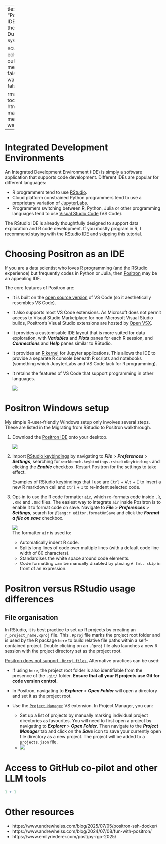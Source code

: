   ---
title: "Positron IDE setup"
author: "Erika Duan"
date: "`r Sys.Date()`"  

execute:
  echo: true
  output: true
  message: false
  warning: false

format:
  gfm:
    toc: true
    html-math-method: webtex
---


# Integrated Development Environments  

An Integrated Development Environment (IDE) is simply a software application that supports code development. Different IDEs are popular for different languages:  

+ R programmers tend to use [RStudio](https://posit.co/download/rstudio-desktop/).    
+ Cloud platform constrained Python programmers tend to use a proprietary variation of [JupyterLabs](https://jupyter.org/).   
+ Programmers switching between R, Python, Julia or other programming languages tend to use [Visual Studio Code](https://code.visualstudio.com/) (VS Code).   

The RStudio IDE is already thoughtfully designed to support data exploration and R code development. If you mostly program in R, I recommend staying with the [RStudio IDE](https://posit.co/download/rstudio-desktop/) and skipping this tutorial.   


# Choosing Positron as an IDE    

If you are a data scientist who loves R programming (and the RStudio experience) but frequently codes in Python or Julia, then [Positron](https://positron.posit.co/start.html) may be an appealing IDE.   

The core features of Positron are:   

+ It is built on the [open source version](https://github.com/microsoft/vscode) of VS Code (so it aesthetically resembles VS Code).   
+ It also supports most VS Code extensions. As Microsoft does not permit access to Visual Studio Marketplace for non-Microsoft Visual Studio builds, Positron's Visual Studio extensions are hosted by [Open VSX](https://open-vsx.org/).   
+ It provides a customisable IDE layout that is more suited for data exploration, with ***Variables*** and ***Plots*** panes for each R session, and ***Connections*** and ***Help*** panes similar to RStudio.    
+ It provides an [R kernel](https://github.com/posit-dev/ark) for Jupyter applications. This allows the IDE to provide a separate R console beneath R scripts and notebooks (something which JupyterLabs and VS Code lack for R programming).  
+ It retains the features of VS Code that support programming in other languages.  

  ![](../../figures/s-positron_setup-4_panel_layout.png)    


# Positron Windows setup      

My simple R-user-friendly Windows setup only involves several steps. These are listed in the Migrating from RStudio to Positron walkthrough.   

1. Download the [Positron IDE](https://positron.posit.co/download.html) onto your desktop.    

   ![](../../figures/s-positron_setup-migration_walkthrough.png)

2. Import [RStudio keybindings](https://positron.posit.co/rstudio-keybindings.html) by navigating to ***File*** > ***Preferences*** > ***Settings***, searching for `workbench.keybindings.rstudioKeybindings` and clicking the ***Enable*** checkbox. Restart Positron for the settings to take effect.   

   Examples of RStudio keybindings that I use are `Ctrl` + `Alt` + `I` to insert a new R markdown cell and `Ctrl` + `I` to re-indent selected code.      
   
3. Opt-in to use the R code formatter [`air`](https://www.tidyverse.org/blog/2025/02/air/), which re-formats code inside `.R`, `.Rmd` and `.Qmd` files. The easiest way to integrate `air` inside Positron is to enable it to format code on save. Navigate to ***File*** > ***Preferences*** > ***Settings***, search for `@lang:r editor.formatOnSave` and click the ***Format a file on save*** checkbox.    

   ![](../../figures/s-positron_setup-air_demo.gif)  
   The formatter `air` is used to:   
   
   + Automatically indent R code.  
   + Splits long lines of code over multiple lines (with a default code line width of 80 characters).  
   + Standardises the white space around code elements.   
   + Code formatting can be manually disabled by placing `# fmt: skip` in front of an expression.  


# Positron versus RStudio usage differences    

## File organisation    

In RStudio, it is best practice to set up R projects by creating an `r_project_name.Rproj` file. This `.Rproj` file marks the project root folder and is used by the R package `here` to build relative file paths within a self-contained project. Double clicking on an `.Rproj` file also launches a new R session with the project directory set as the project root.     

[Positron does not support `.Rproj files`.](https://positron.posit.co/rstudio-rproj-file.html) Alternative practices can be used:  

+ If using `here`, the project root folder is also identifiable from the presence of the `.git/` folder. **Ensure that all your R projects use Git for code version control.**            
+ In Positron, navigating to ***Explorer*** > ***Open Folder*** will open a directory and set it as the project root.   

+ Use the [`Project Manager`](https://open-vsx.org/extension/alefragnani/project-manager) VS extension. In Project Manager, you can:   

  + Set up a list of projects by manually marking individual project directories as favourites. You will need to first open a project by navigating to ***Explorer*** > ***Open Folder***. Then navigate to the ***Project Manager*** tab and click on the ***Save*** icon to save your currently open file directory as a new project. The project will be added to a `projects.json` file.         
  + ![](../../figures/s-positron_setup-vs_project_manager.png)   
   
   
# Access to GitHub co-pilot and other LLM tools    

```r
1 + 1
```




# Other resources   

+ https://www.andrewheiss.com/blog/2025/07/05/positron-ssh-docker/   
+ https://www.andrewheiss.com/blog/2024/07/08/fun-with-positron/   
+ https://www.emilyriederer.com/post/py-rgo-2025/   